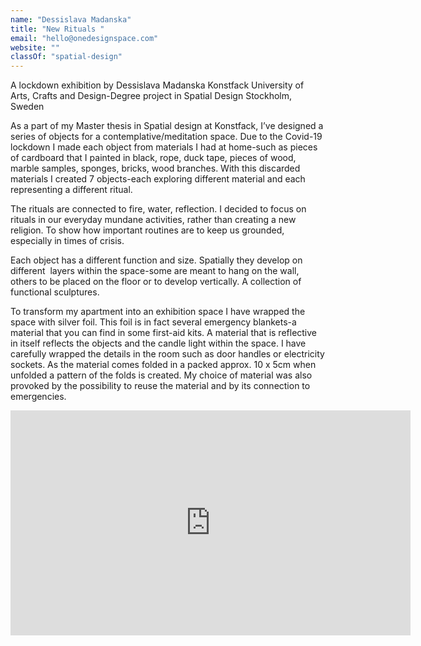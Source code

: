 ```yaml
---
name: "Dessislava Madanska"
title: "New Rituals "
email: "hello@onedesignspace.com"
website: ""
classOf: "spatial-design"
---
```










A lockdown exhibition by Dessislava Madanska
Konstfack University of Arts, Crafts and Design-Degree project in Spatial Design
Stockholm, Sweden

As a part of my Master thesis in Spatial design at Konstfack, I’ve designed a series of objects for a contemplative/meditation space. Due to the Covid-19 lockdown I made each object from materials I had at home-such as pieces of cardboard that I painted in black, rope, duck tape, pieces of wood, marble samples, sponges, bricks, wood branches. With this discarded materials I created 7 objects-each exploring different material and each representing a different ritual.

The rituals are connected to fire, water, reflection. I decided to focus on rituals in our everyday mundane activities, rather than creating a new religion. To show how important routines are to keep us grounded, especially in times of crisis.

Each object has a different function and size. Spatially they develop on different  layers within the space-some are meant to hang on the wall, others to be placed on the floor or to develop vertically. A collection of functional sculptures.

To transform my apartment into an exhibition space I have wrapped the space with silver foil. This foil is in fact several emergency blankets-a material that you can find in some first-aid kits. A material that is reflective in itself reflects the objects and the candle light within the space. I have carefully wrapped the details in the room such as door handles or electricity sockets. As the material comes folded in a packed approx. 10 x 5cm when unfolded a pattern of the folds is created. My choice of material was also provoked by the possibility to reuse the material and by its connection to emergencies.

<ImageZoom preview={preview51} zoom={zoom51} caption="New Rituals-Exhibition" />

<ImageZoom
  preview={preview52}
  zoom={zoom52}
  caption="New Rituals-Exhibition"
  isTallImage={true}
/>

<ImageZoom preview={preview53} zoom={zoom53} caption="New Rituals-Exhibition" />

<ImageZoom
  preview={preview54}
  zoom={zoom54}
  caption="Object 07. Title: “Who am I?”."
/>

<ImageZoom
  preview={preview55}
  zoom={zoom55}
  caption="Object 06. Title: “Sounds of Water”"
/>

<ImageZoom
  preview={preview56}
  zoom={zoom56}
  caption="Object 05. Title: Title: Dressed and Undressed Materials: black painted cardboard; pink faux fur; glass legs in blue, green and black. Size: L 90cm W 60cm H 138cm"
  isTallImage={true}
/>

<ImageZoom
  preview={preview57}
  zoom={zoom57}
  caption="Object 03. Title: This might be a hanger. Materials: Tree branch, a piece of marble, duck tape. Size: L 165cm x W 76cm x H 60cm"
/>

<iframe src="https://player.vimeo.com/video/425207922?title=0&byline=0&portrait=0" width="640" height="360" frameborder="0" allow="autoplay; fullscreen" allowfullscreen></iframe>